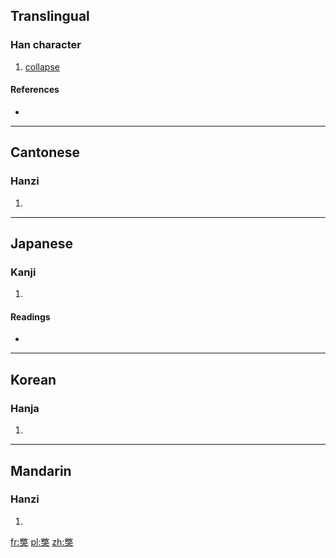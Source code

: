 ==Translingual==

===Han character===
{{Han char|rn=94|rad=犬|as=12|sn=16|four=9743<sub>4</sub>|canj=火大戈大 (FKIK)}}

# [[collapse]]

====References====
* {{Han ref|kx=0718.090|dkj=20672|dj=1129.240|hdz=21367.020|uh=7358|ud=29528|bh=E675|bd=58997}}

----

==Cantonese==

===Hanzi===
{{yue-hanzi|jyut=|y=bai6}}

# {{defn|lang=yue|sort=犬12}}

----

==Japanese==

===Kanji===
{{ja-kanji|grade=|rs=犬12}}

# {{defn|lang=ja|sort=犬12}}

====Readings====
* {{ja-readings|on=[[へい]] (hei), [[べい]] (bei), [[へつ]] (hetsu), [[べち]] (bechi)|kun=}}

----

==Korean==

===Hanja===
{{ko-hanja|hangeul=폐|eumhun=|rv=pye|mr=p'ye|y=phyey}}

# {{defn|lang=ko|sort=犬12}}

----

==Mandarin==

===Hanzi===
{{cmn-hanzi|pin=[[bì]] ([[bi4]])|wg=pi<sup>4</sup>}}

# {{defn|lang=cmn|sort=犬12}}

[[fr:獘]]
[[pl:獘]]
[[zh:獘]]